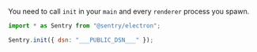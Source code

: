 You need to call `init` in your `main` and every `renderer` process you spawn.

```javascript
import * as Sentry from "@sentry/electron";

Sentry.init({ dsn: "___PUBLIC_DSN___" });
```
